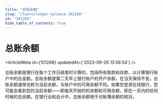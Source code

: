 ```yaml
---
title: "总账余额"
slug: "/learn/ledger-balance-101268"
id: "101268"
hide_table_of_contents: true
---
```



# 总账余额

<ArticleMeta id={101268} updatedAt={'2023-09-26 13:58:54'} />
<div className='border-solid border-b border-t-0 my-4 border-[var(--ifm-color-gray-300)]' />

总账余额是银行在每个工作日结束时计算的，包括所有取款和存款，以计算银行账户中的总金额。总账余额是第二天早上银行账户的开户余额，在当天保持不变。总账余额通常也称为当前余额，与账户中的可用余额不同。如果您登录在线银行，您可能会看到您的当前余额——即每天开始时的余额和可用余额，即在一天内的任何时候的总余额。在银行业和会计中，总账余额用于对账簿余额的核对。
